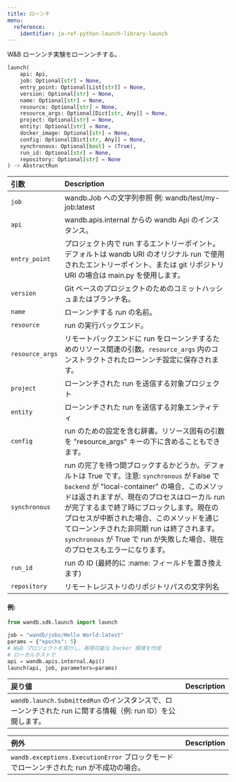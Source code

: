 ```yaml
---
title: ローンチ
menu:
  reference:
    identifier: ja-ref-python-launch-library-launch
---
```


<Card title="View the source code" href="https://www.github.com/wandb/wandb/tree/637bddf198525810add5804059001b1b319d6ad1/wandb/sdk/launch/_launch.py#L249-L331" icon="github"/>

W&B ローンンチ実験をローンンチする。

```python
launch(
    api: Api,
    job: Optional[str] = None,
    entry_point: Optional[List[str]] = None,
    version: Optional[str] = None,
    name: Optional[str] = None,
    resource: Optional[str] = None,
    resource_args: Optional[Dict[str, Any]] = None,
    project: Optional[str] = None,
    entity: Optional[str] = None,
    docker_image: Optional[str] = None,
    config: Optional[Dict[str, Any]] = None,
    synchronous: Optional[bool] = (True),
    run_id: Optional[str] = None,
    repository: Optional[str] = None
) -> AbstractRun
```

| 引数 | Description |
| :--- | :--- |
|  `job` |  wandb.Job への文字列参照 例: wandb/test/my-job:latest |
|  `api` |  wandb.apis.internal からの wandb Api のインスタンス。 |
|  `entry_point` |  プロジェクト内で run するエントリーポイント。デフォルトは wandb URI のオリジナル run で使用されたエントリーポイント、または git リポジトリ URI の場合は main.py を使用します。 |
|  `version` |  Git ベースのプロジェクトのためのコミットハッシュまたはブランチ名。 |
|  `name` |  ローンンチする run の名前。 |
|  `resource` |  run の実行バックエンド。 |
|  `resource_args` |  リモートバックエンドに run をローンンチするためのリソース関連の引数。`resource_args` 内のコンストラクトされたローンンチ設定に保存されます。 |
|  `project` |  ローンンチされた run を送信する対象プロジェクト |
|  `entity` |  ローンンチされた run を送信する対象エンティティ |
|  `config` |  run のための設定を含む辞書。リソース固有の引数を "resource_args" キーの下に含めることもできます。 |
|  `synchronous` |  run の完了を待つ間ブロックするかどうか。デフォルトは True です。注意: `synchronous` が False で `backend` が "local-container" の場合、このメソッドは返されますが、現在のプロセスはローカル run が完了するまで終了時にブロックします。現在のプロセスが中断された場合、このメソッドを通じてローンンチされた非同期 run は終了されます。`synchronous` が True で run が失敗した場合、現在のプロセスもエラーになります。 |
|  `run_id` |  run の ID (最終的に :name: フィールドを置き換えます) |
|  `repository` |  リモートレジストリのリポジトリパスの文字列名 |

#### 例:

```python
from wandb.sdk.launch import launch

job = "wandb/jobs/Hello World:latest"
params = {"epochs": 5}
# W&B プロジェクトを実行し、再現可能な Docker 環境を作成
# ローカルホストで
api = wandb.apis.internal.Api()
launch(api, job, parameters=params)
```

| 戻り値 | Description |
| :--- | :--- |
|  `wandb.launch.SubmittedRun` のインスタンスで、ローンンチされた run に関する情報（例: run ID）を公開します。 |

| 例外 | Description |
| :--- | :--- |
|  `wandb.exceptions.ExecutionError` ブロックモードでローンンチされた run が不成功の場合。 |